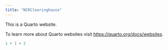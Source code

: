 ```yaml
---
title: "NCRClearinghouse"
---
```


This is a Quarto website.

To learn more about Quarto websites visit <https://quarto.org/docs/websites>.

```r
1 + 1 + 2
```

\
